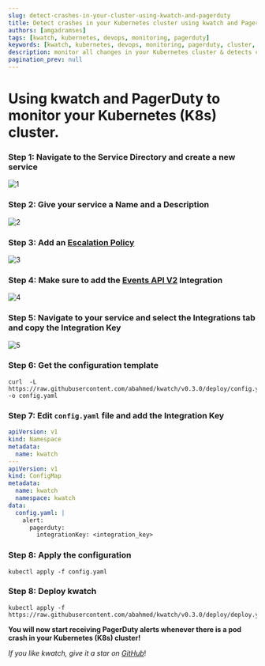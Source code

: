 ```yaml
---
slug: detect-crashes-in-your-cluster-using-kwatch-and-pagerduty
title: Detect crashes in your Kubernetes cluster using kwatch and PagerDuty
authors: [amgadramses]
tags: [kwatch, kubernetes, devops, monitoring, pagerduty]
keywords: [kwatch, kubernetes, devops, monitoring, pagerduty, cluster, crash]
description: monitor all changes in your Kubernetes cluster & detects crashes in your running apps in real time with PagerDuty
pagination_prev: null
---
```


# Using kwatch and PagerDuty to monitor your Kubernetes (K8s) cluster.

### **Step 1: Navigate to the Service Directory and create a new service**
![1](./../static/img/blog/kwatch-pagerduty/1.png)
### **Step 2: Give your service a Name and a Description**
![2](./../static/img/blog/kwatch-pagerduty/2.png)
### **Step 3: Add an [**Escalation Policy**](https://support.pagerduty.com/docs/escalation-policies)**
![3](./../static/img/blog/kwatch-pagerduty/3.png)
### **Step 4: Make sure to add the [**Events API V2**](https://developer.pagerduty.com/api-reference/b3A6Mjc0ODI2Nw-send-an-event-to-pager-duty) Integration**
![4](./../static/img/blog/kwatch-pagerduty/4.png)
### **Step 5: Navigate to your service and select the Integrations tab and copy the Integration Key**
![5](./../static/img/blog/kwatch-pagerduty/5.png)
### **Step 6: Get the configuration template**
```shell
curl  -L https://raw.githubusercontent.com/abahmed/kwatch/v0.3.0/deploy/config.yaml -o config.yaml
```
### **Step 7: Edit `config.yaml` file and add the Integration Key**
```yml
apiVersion: v1
kind: Namespace
metadata:
  name: kwatch
---
apiVersion: v1
kind: ConfigMap
metadata:
  name: kwatch
  namespace: kwatch
data:
  config.yaml: |
    alert:
      pagerduty:
        integrationKey: <integration_key>
```
### **Step 8: Apply the configuration**
```shell
kubectl apply -f config.yaml
```
### **Step 8: Deploy kwatch**
```shell
kubectl apply -f https://raw.githubusercontent.com/abahmed/kwatch/v0.3.0/deploy/deploy.yaml
```

**You will now start receiving PagerDuty alerts whenever there is a pod crash in your Kubernetes (K8s) cluster!**

_If you like kwatch, give it a star on [GitHub](https://github.com/abahmed/kwatch)_!